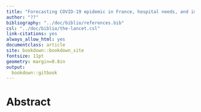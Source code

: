 ```yaml
---
title: "Forecasting COVID-19 epidemic in France, hospital needs, and impact of control measures: a modelling study by Dr. Pascal Crépey and his minions"
author: "??"
bibliography: "../doc/biblio/references.bib"
csl: "../doc/biblio/the-lancet.csl"
link-citations: yes
always_allow_html: yes
documentclass: article
site: bookdown::bookdown_site
fontsize: 11pt
geometry: margin=0.8in
output:
  bookdown::gitbook
---
```


# Abstract
